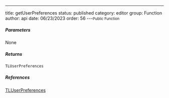 ---
title: getUserPreferences
status: published
category: editor
group: Function
author: api
date: 06/23/2023
order: 56
---<Small>Public Function</Small>




##### Parameters


None

##### Returns


```ts
TLUserPreferences
```

##### References

[TLUserPreferences](/gen/editor/TLUserPreferences-interface)

